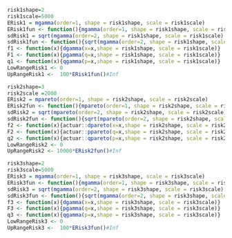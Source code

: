 

```r

risk1shape=2
risk1scale=5000
ERisk1 = mgamma(order=1, shape = risk1shape, scale = risk1scale)
ERisk1fun <- function(){mgamma(order=1, shape = risk1shape, scale = risk1scale)}
sdRisk1 = sqrt(mgamma(order=2, shape = risk1shape, scale = risk1scale) - ERisk1**2)
sdRisk1fun <- function(){sqrt(mgamma(order=2, shape = risk1shape, scale = risk1scale) - ERisk1**2)}
f1 <- function(x){dgamma(x=x,shape = risk1shape, scale = risk1scale)}
F1 <- function(x){pgamma(q=x,shape = risk1shape, scale = risk1scale)}
q1 <- function(x){qgamma(p=x,shape = risk1shape, scale = risk1scale)}
LowRangeRisk1 <- 0
UpRangeRisk1 <-  100*ERisk1fun()#Inf

risk2shape=3
risk2scale =2000
ERisk2 = mpareto(order=1, shape = risk2shape, scale = risk2scale)
ERisk2fun <- function(){mpareto(order=1, shape = risk2shape, scale = risk2scale)}
sdRisk2 = sqrt(mpareto(order=2, shape = risk2shape, scale = risk2scale) - ERisk2**2)
sdRisk2fun <- function(){sqrt(mpareto(order=2, shape = risk2shape, scale = risk2scale) - ERisk2**2)}
f2 <- function(x){actuar::dpareto(x=x,shape = risk2shape, scale = risk2scale)}
F2 <- function(x){actuar::ppareto(q=x,shape = risk2shape, scale = risk2scale)}
q2 <- function(x){actuar::qpareto(p=x,shape = risk2shape, scale = risk2scale)}
LowRangeRisk2 <- 0
UpRangeRisk2 <- 10000*ERisk2fun()#Inf

risk3shape=2
risk3scale=5000
ERisk3 = mgamma(order=1, shape = risk3shape, scale = risk3scale)
ERisk3fun <- function(){mgamma(order=1, shape = risk3shape, scale = risk3scale)}
sdRisk3 = sqrt(mgamma(order=2, shape = risk3shape, scale = risk3scale) - ERisk3**2)
sdRisk3fun <- function(){sqrt(mgamma(order=2, shape = risk3shape, scale = risk3scale) - ERisk3**2)}
f3 <- function(x){dgamma(x=x,shape = risk3shape, scale = risk3scale)}
F3 <- function(x){pgamma(q=x,shape = risk3shape, scale = risk3scale)}
q3 <- function(x){qgamma(p=x,shape = risk3shape, scale = risk3scale)}
LowRangeRisk3 <- 0
UpRangeRisk3 <-  100*ERisk3fun()#Inf


```




